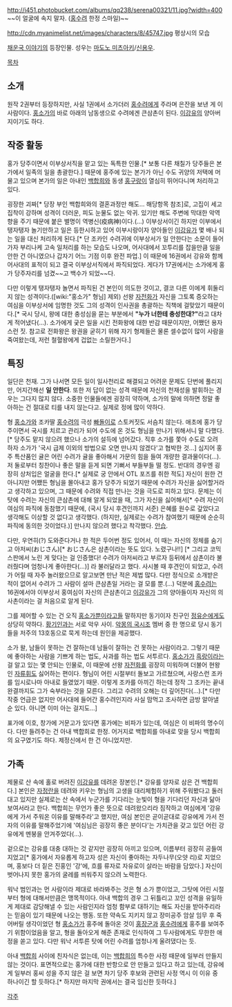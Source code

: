 http://i451.photobucket.com/albums/qq238/serena00321/11.jpg?width=400
~~이 얼굴에 속지 말자. ([[홍수려]] 한정 스마일)~~

http://cdn.myanimelist.net/images/characters/8/45747.jpg
평상시의 모습

[[채운국 이야기]]의 등장인물. 성우는 [[마도노 미츠아키]]/[[신용우]].

[[목차]]
== 소개 ==
원작 2권부터 등장하지만, 사실 1권에서 소가더러 [[홍수려]]에게 주라며 은잔을 보낸 게 이 사람이다. [[홍소가]]의 바로 아래의 남동생으로 수려에겐 큰삼촌이 된다. [[이강유]]의 양아버지이기도 하다.

== 작중 활동 ==
홍가 당주이면서 이부상서직을 맡고 있는 독특한 인물.[* 보통 다른 채칠가 당주들은 본가에서 일족의 일을 총괄한다.] 때문에 홍주에 있는 본가가 아닌 수도 귀양의 저택에 머물고 있으며 본가의 일은 아내인 [[백합희]]와 동생 [[홍구랑]]이 열심히 뛰어다니며 처리하고 있다. 

굉장한 괴짜[* 당장 부인 백합희와의 결혼과정만 해도... 해당항목 참조]로, 고집이 세고 집착이 강하며 성격이 더러운, 피도 눈물도 없는 악귀.  있기만 해도 주변에 막대한 악역향을 주기 때문에 붙은 별명이 역병신(疫病神)이다.(…) 이부상서이긴 하지만 이부에서 탱자탱자 놀기만하고 일은 등한시하고 있어 이부시랑이자 양아들인 [[이강유]]가 몇 배나 되는 일을 대신 처리하게 된다.[* 단 조카인 수려귀에 이부상서가 일 안한다는 소문이 들어가자 부리나케 고속 일처리를 하는 모습도 나오며, 어사대에서 꼬투리를 잡을만큼 일을 안한 건 아니였으나 갑자기 어느 기점 이후 완전 파업.] 이 때문에 16권에서 강유와 함께 어사대의 표적이 되고 결국 이부상서직에서 파직되었다. 게다가 17권에서는 소가에게 홍가 당주자리를 넘겼~~고 백수가 되었~~다.

다만 이렇게 탱자탱자 놀면서 파직된 건 본인이 의도한 것이고, 결코 다른 이에게 휘둘리지 않는 성격이다.([wiki:"홍소가" 형님] 제외) 선왕 [[자전화]]가 자신을 그토록 증오하는 여심을 이부상서에 임명한 것도 그의 성격이 인사권을 총괄하는 직책에 걸맞았기 때문이다.[* 국시 당시, 왕에 대한 충성심을 묻는 부분에서 '''"누가 너한테 충성한대?"'''라고 대차게 적어냈다(...). 소가에게 궂은 일을 시킨 전화왕에 대한 반감 때문이지만, 어쨌던 용자스런 짓. 참고로 전화왕은 왕권을 굳히기 위해 자기 형제들은 물론 셀수없이 많이 사람을 죽여왔는데, 저런 철혈왕에게 겁없는 소릴한거다.]

== 특징 ==
일단은 천재. 그가 나서면 모든 일이 일사천리로 해결되고 어려운 문제도 단번에 풀리지만, 어지간해선 '''일 안한다'''. 또한 저 답이 없는 성격 때문에 자신의 천재성을 발휘하는 경우는 그다지 많지 않다. 소중한 인물들에겐 굉장히 약하며, 소가의 말에 의하면 정말 좋아하는 건 절대로 티를 내지 않는다고. 실제로 정에 많이 약하다.

형 [[홍소가]]와 조카딸 [[홍수려]]의 극성 [[빠돌이]]로 스토커짓도 서슴치 않는다. 애초에 홍가 당주이면서 국시를 치르고 관리가 되어 수도에 온 것도 형님을 만나기 위해서니 말 다했다.[* 당주도 맡지 않으려 했으나 소가의 설득에 넘어갔다. 직후 소가를 쫓아 수도로 오려 하자 소가가 '국시 급제 이외의 방법으로 오면 만나지 않겠다'고 협박한 것...] 심지어 홍주 특산품인 귤은 어린 수려가 귤을 좋아해서 가문의 힘을 들여 개량한 결과물이다(...). 저 둘로부터 칭찬이나 좋은 말을 듣게 되면 기뻐서 부들부들 떨 정도. 반대의 경우엔 굉장히 상처입은 얼굴을 한다.[* 실제로 궁 안에서 OTL 포즈를 취한 적도] 자신이 원한 건 아니지만 어쨌든 형님을 몰아내고 홍가 당주가 되었기 때문에 수려가 자신을 싫어할거라고 생각하고 있으며, 그 때문에 수려와 직접 만나는 것을 극도로 피하고 있다. 문제는 이 탓에 수려는 자신의 큰삼촌에 대해 알게 되었을 때, 그가 자신을 싫어해서[* 수려 자신이 여심의 파직에 동참했기 때문에, (국시 당시 후견인까지 서준) 은혜를 원수로 갚았다고 생각해도 이상할 것 없다고 생각했다. (하지만, 실제로는 수려가 참여했기 때문에 순순히 파직에 동의한 것이었다.)] 만나지 않으려 했다고 착각했다. [[안습]].

다만, 우연히(?) 도와준다거나 한 적은 두어번 정도 있어서, 이 때는 자신의 정체를 숨기고 아저씨(おじさん)[* おじさん은 삼촌이라는 뜻도 있다. 노렸구나!!] [* 그리고 코믹스판에서 노린 게 맞다는 걸 인증했다! 수려가 아저씨라고 부르자  등뒤에서 삼촌이라 불러줬다며 엄청나게 좋아한다(...)] 라 불러달라고 했다. 사시볼 때 후견인이 되었고, 수려가 어릴 때 자주 놀러왔으므로 알고보면 만난 적은 제법 많다. 다만 정식으로 소개받은 적이 없어서 수려가 그 사람이 설마 큰삼촌일 거라는 걸 모를 뿐.(…) 덕분에 [[홍수려]]는 16권에서야 이부상서 홍여심이 자신의 큰삼촌이고 [[이강유]]가 그의 양아들이자 자신의 의사촌이라는 걸 처음으로 알게 된다.

그를 제어할 수 있는 건 오직 [[홍소가]]뿐이라고들 말하지만 동기이자 친구인 [[정유순]]에게도 상당히 약하다. [[황기인]]과는 서로 악우 사이. [[악몽의 국시조]] 멤버 중 한 명으로 당시 동기들을 저주의 13호동으로 묵게 하는데 원인을 제공했다.

소가 왈, 남들이 못하는 건 잘하는데 남들이 잘하는 건 못하는 사람이라고. 그렇기 때문에 좋아하는 사람을 기쁘게 하는 법도, 사과를 하는 법도 서투르다. [[홍소가]]가 [[흑랑]]이라는 걸 알고 있는 몇 안되는 인물로, 이 때문에 선왕 [[자전화]]를 굉장히 미워하며 더불어 현왕인 [[자류휘]]도 싫어하는 편이다. 형님이 어린 시절부터 돌보고 가르쳤으며, 사랑스런 조카를 임시로나마 아내로 들였었기 때문. 이렇게 조카를 아끼긴 하는데 정작 그 조카는 끝내 완결까지도 그가 숙부라는 것을 모른다. 그리고 수려의 오해는 더 깊어진다(...).[* 다만 작중 언급은 없지만 어사대에 들어간 홍수려인지라 사실 맘먹고 조사하면 금방 알아낼 순 있다. 아니면 이미 아는 걸지도...]

표가에 이호, 창가에 거문고가 있다면 홍가에는 비파가 있는데, 여심은 이 비파의 명수이다. 다만 들려주는 건 아내 백합희로 한정. 어거지로 백합희를 아내로 맞을 당시 백합희의 요구였기도 하다. 제정신에서 한 건 아니었지만.

== 가족 ==
제물로 산 속에 홀로 버려진 [[이강유]]를 데려온 장본인.[* 강유를 양자로 삼은 건 백합희다.] 본인은 [[자정란]]을 데려와 키우는 형님의 고생을 대리체험하기 위해 주워봤다고 둘러대고 있지만 실제로는 산 속에서 누군가를 기다리는 눈빛이 형을 기다리던 자신과 닮아보여서라고 한다. 백합희는 무언가 좋은 뜻으로 데려왔으리라 짐작하고 여심에게 '강유에게 가서 주워온 이유를 말해주라'고 했지만, 여심 본인은 곧이곧대로 강유에게 가서 전자의 이유를 말해주었기에 '여심님은 굉장히 좋은 분이다'는 가치관을 갖고 있던 어린 강유에게 멘붕을 안겨주었다(...).

겉으로는 강유를 대충 대하는 것 같지만 굉장히 아끼고 있으며, 이름부터 굉장히 공들여 지었고[* 홍가에서 자유롭게 하고자 성은 자신이 좋아하는 자두나무(오얏 리)로 지었으며, 홍보다 더 짙은 진홍인 '강'에, 흐를 류자로 자유로이 살라는 바람을 담았다.] 자신이 벗어나지 못한 홍가의 굴레를 씌워주지 않으려 노력한다.

워낙 범인과는 먼 사람이라 제대로 바라봐주는 것은 형 소가 뿐이었고, 그탓에 어린 시절부터 형에 대해서만큼은 맹목적이다. 아내 백합의 경우 그 뒤틀리고 꼬인 성격을 유일하게 제대로 감당해낼 수 있는 사람인지라 엄청 함부로 대하기는 해도 자신을 받아주리라는 믿음이 있기 때문에 나오는 행동. 또한 약속도 지키지 않고 장미공주 암살 임무 후 죽어버릴 생각이었던 형 [[홍소가]]가 홍주에 돌아온 것이 [[홍장군]]과 [[홍수려]]에게 홍주를 보여주기 위함이었음을 알고, 형을 돌아오게 해준 존재로 인식하여 그 두사람에게도 무한한 애정을 쏟고 있다. 다만 워낙 서투른 탓에 어린 수려를 엄청나게 울려댔다는 듯.

아내 [[백합희]] 사이에 친자식은 없는데, 이는 [[백합희]]의 특수한 사정 때문에 일부러 만들지 않는 것이다. 표면적으로는 홍가에 대한 반항으로 안 만들고 있다고 하고 있는데, 강유에게 일부러 홍씨 성을 주지 않은 걸 보면 차기 당주 후보와 관련된 사정 역시 이 이유 중 하나이긴 할 듯하다.[* 하지만 마지막 권에서는 결국 임신한 듯하다.]


[[각주]]
